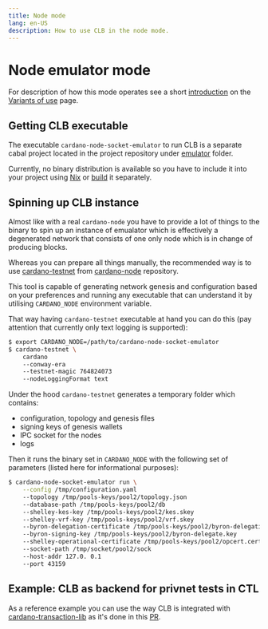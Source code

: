 ```yaml
---
title: Node mode
lang: en-US
description: How to use CLB in the node mode.
---
```


# Node emulator mode

For description of how this mode operates see a short
[introduction](/use#node-emulator-mode)
on the [Variants of use](/use) page.

## Getting CLB executable

The executable `cardano-node-socket-emulator` to run CLB
is a separate cabal project located in the project repository under
[emulator](https://github.com/mlabs-haskell/clb/tree/master/emulator) folder.

Currently, no binary distribution is available so you have to include it into
your project using [Nix](/build#using-clb-with-nix)
or [build](/build#standalone-building) it separately.

## Spinning up  CLB instance

Almost like with a real `cardano-node` you have to provide a lot of things to the
binary to spin up an instance of emualator which is effectively a degenerated network
that consists of one only node which is in change of producing blocks.

 Whereas you can prepare all things manually, the recommended way is to use
 [cardano-testnet](https://github.com/IntersectMBO/cardano-node/tree/master/cardano-testnet) from
 [cardano-node](https://github.com/IntersectMBO/cardano-node) repository.

 This tool is capable of generating network genesis and configuration
 based on your preferences and running any executable that can understand it
 by utilising `CARDANO_NODE` environment variable.

 That way having `cardano-testnet` executable at hand you can do this
 (pay attention that currently only text logging is supported):

 ```bash
 $ export CARDANO_NODE=/path/to/cardano-node-socket-emulator
 $ cardano-testnet \
     cardano
     --conway-era
     --testnet-magic 764824073
     --nodeLoggingFormat text
 ```

 Under the hood `cardano-testnet` generates a temporary folder which contains:
   * configuration, topology and genesis files
   * signing keys of genesis wallets
   * IPC socket for the nodes
   * logs

 Then it runs the binary set in `CARDANO_NODE` with the following set of parameters
 (listed here for informational purposes):

 ```bash
 $ cardano-node-socket-emulator run \
     --config /tmp/configuration.yaml
     --topology /tmp/pools-keys/pool2/topology.json
     --database-path /tmp/pools-keys/pool2/db
     --shelley-kes-key /tmp/pools-keys/pool2/kes.skey
     --shelley-vrf-key /tmp/pools-keys/pool2/vrf.skey
     --byron-delegation-certificate /tmp/pools-keys/pool2/byron-delegation.cert
     --byron-signing-key /tmp/pools-keys/pool2/byron-delegate.key
     --shelley-operational-certificate /tmp/pools-keys/pool2/opcert.cert
     --socket-path /tmp/socket/pool2/sock
     --host-addr 127.0. 0.1
     --port 43159
 ```

## Example: CLB as backend for privnet tests in CTL

As a reference example you can use the way CLB is integrated with
[cardano-transaction-lib](https://github.com/Plutonomicon/cardano-transaction-lib)
as it's done in this [PR](https://github.com/Plutonomicon/cardano-transaction-lib/pull/1655).


